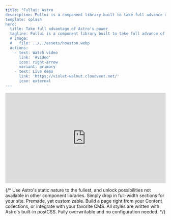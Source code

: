 ```yaml
---
title: "Fullui: Astro 
description: Fullui is a component library built to take full advance of Astro's power. Built to work perfectly with static rendering, Content Collections and more Astro features.
template: splash
hero:
  title: Take full advantage of Astro's power
  tagline: Fullui is a component library built to take full advance of Astro's power, like static rendering, content collections and more Astro features.
  # image:
  #   file: ../../assets/houston.webp
  actions:
    - text: Watch video
      link: '#video'
      icon: right-arrow
      variant: primary
    - text: Live demo
      link: 'https://violet-walnut.cloudvent.net/'
      icon: external
---
```


<div id="video">
	<div style="position: relative; padding-bottom: 56.25%; height: 0;"><iframe sandbox="allow-scripts allow-same-origin" src="https://app.claap.io/fulldev/fullui-demo-c-vfnaftgC8e-91v4qemBFFLv/embed" frameborder="0" webkitallowfullscreen mozallowfullscreen allowfullscreen style="position: absolute; top: 0; left: 0; width: 100%; height: 100%;"></iframe></div>
</div>
<div class="primary custom-primary-action">
<LinkCard
  title="Documentation"
  href="/overview/introduction"
/>
</div>

{/* <CardGrid stagger>
	<Card title="Built for astro" icon="approve-check">
		Use Astro's static nature to the fullest, and unlock possibilities not available in other component libraries.
	</Card>
	<Card title="Full-width sections" icon="approve-check">
		Simply drop in full-width sections for your site. Premade, yet customizable.
	</Card>
	<Card title="Integrated with collections" icon="approve-check">
		Build a page right from your Content collections, or integrate with your favorite CMS.
	</Card>
	<Card title="Style the way you like" icon="approve-check">
		All styles are written with Astro's built-in postCSS. Fully overwritable and no configuration needed. 
	</Card>
</CardGrid> */}